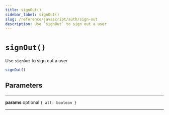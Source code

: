 ```yaml
---
title: signOut()
sidebar_label: signOut()
slug: /reference/javascript/auth/sign-out
description: Use `signOut` to sign out a user
---
```


# `signOut()`

Use `signOut` to sign out a user

```ts
signOut()
```

## Parameters

---

**<span className="parameter-name">params</span>** <span className="optional-status">optional</span> `{ all: boolean }`

---
